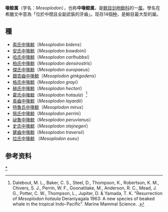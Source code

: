 {{Automatic taxobox
| image = Faroe stamp 197 Mesoplodon bidens.jpg
| image_caption = 索氏中喙鯨([[法羅群島|法羅群島]][[郵票|郵票]])
| taxon = Mesoplodon
| authority = [[Paul_Gervais|Gervais]], 1850
| subdivision_ranks = [[物種|物種]]
| subdivision = 見內文
}}
'''喙鲸属'''（学名：''Mosoplodon''），也称'''中喙鲸属'''，是[[鲸目|鲸目]][[剑吻鲸科|剑吻鲸科]]的一[[属_(生物)|属]]。學名在希臘文中意為「位於中間且全副武裝的牙齒」。现存14個[[物种|种]]，是鯨目最大型的屬。
== 種 ==
*[[索氏中喙鯨|索氏中喙鯨]]（''Mesoplodon bidens''）
*[[安氏中喙鯨|安氏中喙鯨]]（''Mesoplodon bowdoini''）
*[[哈氏中喙鯨|哈氏中喙鯨]]（''Mesoplodon carlhubbsi''）
*[[柏氏中喙鯨|柏氏中喙鯨]]（''Mesoplodon densirostris''）
*[[傑氏中喙鯨|傑氏中喙鯨]]（''Mesoplodon europaeus''）
*[[銀杏齒中喙鯨|銀杏齒中喙鯨]]（''Mesoplodon ginkgodens''）
*[[格氏中喙鯨|格氏中喙鯨]]（''Mesoplodon grayi''）
*[[赫氏中喙鯨|赫氏中喙鯨]]（''Mesoplodon hectori''）
*[[霍氏中喙鯨|霍氏中喙鯨]]（''Mesoplodon hotaula''）<ref>Dalebout, M. L., Baker, C. S., Steel, D., Thompson, K., Robertson, K. M., Chivers, S. J., Perrin, W. F., Goonatilake, M., Anderson, R. C., Mead, J. G., Potter, C. W., Thompson, L., Jupiter, D. & Yamada, T. K. "Resurrection of ''Mesoplodon hotaula'' Deraniyagala 1963: A new species of beaked whale in the tropical Indo-Pacific". Marine Mammal Science. {{DOI|10.1111/mms.12113}}.</ref>
*[[長齒中喙鯨|長齒中喙鯨]]（''Mesoplodon layardii''）
*[[特魯氏中喙鯨|特魯氏中喙鯨]]（''Mesoplodon mirus''）
*[[佩氏中喙鯨|佩氏中喙鯨]]（''Mesoplodon perrini''）
*[[祕魯中喙鯨|祕魯中喙鯨]]（''Mesoplodon peruvianus''）
*[[史氏中喙鯨|史氏中喙鯨]]（''Mesoplodon stejnegeri''）
*[[鏟齒中喙鯨|鏟齒中喙鯨]]（''Mesoplodon traversii''）
*[[拉氏中喙鯨|拉氏中喙鯨]] （''Mesoplodon eueu''）

== 参考资料 ==
{{reflist}}
{{齒鯨小目|C.}}
{{Taxonbar|from=Q243810}}

[[Category:中喙鲸属|*]]